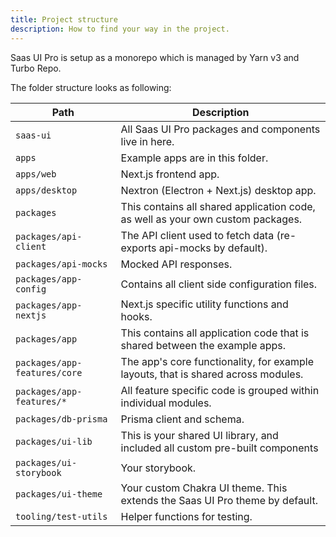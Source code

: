 ```yaml
---
title: Project structure
description: How to find your way in the project.
---
```


Saas UI Pro is setup as a monorepo which is managed by Yarn v3 and Turbo Repo.

The folder structure looks as following:

| Path                         | Description                                                                       |
| ---------------------------- | --------------------------------------------------------------------------------- |
| `saas-ui`                    | All Saas UI Pro packages and components live in here.                             |
| `apps`                       | Example apps are in this folder.                                                  |
| `apps/web`                   | Next.js frontend app.                                                             |
| `apps/desktop`               | Nextron (Electron + Next.js) desktop app.                                         |
| `packages`                   | This contains all shared application code, as well as your own custom packages.   |
| `packages/api-client`        | The API client used to fetch data (re-exports api-mocks by default).              |
| `packages/api-mocks`         | Mocked API responses.                                                             |
| `packages/app-config`        | Contains all client side configuration files.                                     |
| `packages/app-nextjs`        | Next.js specific utility functions and hooks.                                     |
| `packages/app`               | This contains all application code that is shared between the example apps.       |
| `packages/app-features/core` | The app's core functionality, for example layouts, that is shared across modules. |
| `packages/app-features/*`    | All feature specific code is grouped within individual modules.                   |
| `packages/db-prisma`         | Prisma client and schema.                                                         |
| `packages/ui-lib`            | This is your shared UI library, and included all custom pre-built components      |
| `packages/ui-storybook`      | Your storybook.                                                                   |
| `packages/ui-theme`          | Your custom Chakra UI theme. This extends the Saas UI Pro theme by default.       |
| `tooling/test-utils`         | Helper functions for testing.                                                     |

